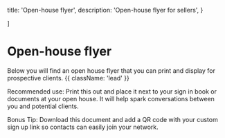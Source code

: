 
  title: 'Open-house flyer',
  description:
    'Open-house flyer for sellers',
}

]

# Open-house flyer

Below you will find an open house flyer that you can print and display for prospective clients. {{ className: 'lead' }}

Recommended use: Print this out and place it next to your sign in book or documents at your open house. It will help spark conversations between you and potential clients. 

Bonus Tip: Download this document and add a QR code with your custom sign up link so contacts can easily join your network.

<MarketingAssets>
  <MarketingAsset
    src="/images/screenshots/marketing-resources/open-house-flyer_preview.png"
    alt="Open house flyer"
    layout="flyer"
  />
</MarketingAssets>  

<Resources/>
